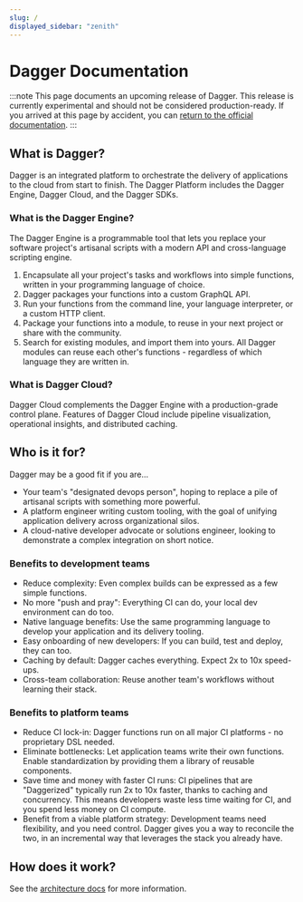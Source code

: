 ```yaml
---
slug: /
displayed_sidebar: "zenith"
---
```


# Dagger Documentation

:::note
This page documents an upcoming release of Dagger. This release
is currently experimental and should not be considered production-ready. If you
arrived at this page by accident, you can [return to the official
documentation](https://docs.dagger.io/).
:::

## What is Dagger?

Dagger is an integrated platform to orchestrate the delivery of applications to the cloud from start to finish. The Dagger Platform includes the Dagger Engine, Dagger Cloud, and the Dagger SDKs.

### What is the Dagger Engine?

The Dagger Engine is a programmable tool that lets you replace your software project's artisanal scripts with a modern API and cross-language scripting engine.

1. Encapsulate all your project's tasks and workflows into simple functions, written in your programming language of choice.
2. Dagger packages your functions into a custom GraphQL API.
3. Run your functions from the command line, your language interpreter, or a custom HTTP client.
4. Package your functions into a module, to reuse in your next project or share with the community.
5. Search for existing modules, and import them into yours. All Dagger modules can reuse each other's functions - regardless of which language they are written in.

### What is Dagger Cloud?

Dagger Cloud complements the Dagger Engine with a production-grade control plane. Features of Dagger Cloud include pipeline visualization, operational insights, and distributed caching.

## Who is it for?

Dagger may be a good fit if you are...

- Your team's "designated devops person", hoping to replace a pile of artisanal scripts with something more powerful.
- A platform engineer writing custom tooling, with the goal of unifying application delivery across organizational silos.
- A cloud-native developer advocate or solutions engineer, looking to demonstrate a complex integration on short notice.

### Benefits to development teams

- Reduce complexity: Even complex builds can be expressed as a few simple functions.
- No more "push and pray": Everything CI can do, your local dev environment can do too.
- Native language benefits: Use the same programming language to develop your application and its delivery tooling.
- Easy onboarding of new developers: If you can build, test and deploy, they can too.
- Caching by default: Dagger caches everything. Expect 2x to 10x speed-ups.
- Cross-team collaboration: Reuse another team's workflows without learning their stack.

### Benefits to platform teams

- Reduce CI lock-in: Dagger functions run on all major CI platforms - no proprietary DSL needed.
- Eliminate bottlenecks: Let application teams write their own functions. Enable standardization by providing them a library of reusable components.
- Save time and money with faster CI runs: CI pipelines that are "Daggerized" typically run 2x to 10x faster, thanks to caching and concurrency. This means developers waste less time waiting for CI, and you spend less money on CI compute.
- Benefit from a viable platform strategy: Development teams need flexibility, and you need control. Dagger gives you a way to reconcile the two, in an incremental way that leverages the stack you already have.

## How does it work?
See the [architecture docs](./482011-architecture.mdx) for more information.
